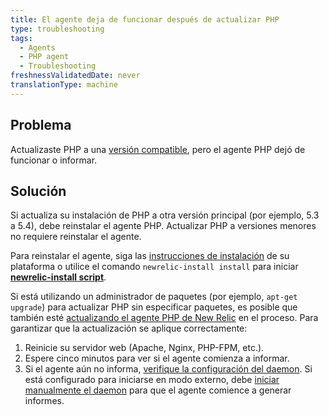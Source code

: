 ```yaml
---
title: El agente deja de funcionar después de actualizar PHP
type: troubleshooting
tags:
  - Agents
  - PHP agent
  - Troubleshooting
freshnessValidatedDate: never
translationType: machine
---
```


## Problema

Actualizaste PHP a una [versión compatible](/docs/agents/php-agent/getting-started/php-agent-compatibility-requirements#php-release), pero el agente PHP dejó de funcionar o informar.

## Solución

Si actualiza su instalación de PHP a otra versión principal (por ejemplo, 5.3 a 5.4), debe reinstalar el agente PHP. Actualizar PHP a versiones menores no requiere reinstalar el agente.

Para reinstalar el agente, siga las [instrucciones de instalación](/docs/agents/php-agent/installation/php-agent-installation-overview) de su plataforma o utilice el comando `newrelic-install install` para iniciar <DNT>**[newrelic-install script](/docs/agents/php-agent/advanced-installation/using-newrelic-install-script)**</DNT>.

Si está utilizando un administrador de paquetes (por ejemplo, `apt-get upgrade`) para actualizar PHP sin especificar paquetes, es posible que también esté [actualizando el agente PHP de New Relic](/docs/agents/php-agent/installation/upgrading-php-agent) en el proceso. Para garantizar que la actualización se aplique correctamente:

1. Reinicie su servidor web (Apache, Nginx, PHP-FPM, etc.).
2. Espere cinco minutos para ver si el agente comienza a informar.
3. Si el agente aún no informa, [verifique la configuración del daemon](/docs/agents/php-agent/troubleshooting/verifying-php-daemon). Si está configurado para iniciarse en modo externo, debe [iniciar manualmente el daemon](/docs/agents/php-agent/advanced-installation/starting-php-daemon-advanced#daemon-external) para que el agente comience a generar informes.
